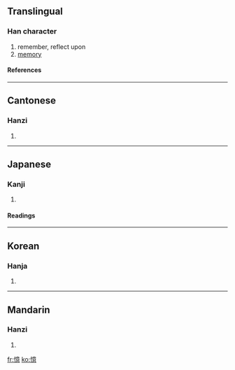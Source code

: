 {{see|忆}}

==Translingual==
===Han character===
{{Han char|rn=61|rad=心|as=13|sn=16|four=9003<sub>6</sub>|canj=心卜廿心 (PYTP)}}
# remember, reflect upon
# [[memory]]
====References====
{{Han ref|kx=0404.330|dkj=11295|dj=0744.270|hdz=42362.130|uh=61B6|ud=25014|bh=BED0|bd=48848}}

----
==Cantonese==
===Hanzi===
{{yue-hanzi|jyut=|y=yik1}}
# {{defn|Cantonese}}

----
==Japanese==
===Kanji===
{{ja-kanji|grade=c|rs=心13}}
# {{defn|Japanese}} 
====Readings====
{{ja-readings|on=[[おく]] (oku)|kun=[[おぼえる]] (oboeru), [[おもう]] (omou)}}

----
==Korean==
===Hanja===
{{ko-hanja|hangeul=억|eumhun=|rv=eok|mr=ŏk|y=ek}}
# {{defn|Korean}}

----
==Mandarin==
===Hanzi===
{{cmn-hanzi|sim=忆|pin=[[yì]] (yi4)|wg=i<sup>4</sup>}}
# {{defn|Mandarin}}

[[fr:憶]]
[[ko:憶]]